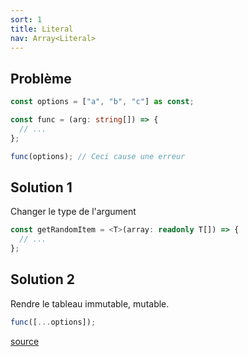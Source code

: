 ```yaml
---
sort: 1
title: Literal
nav: Array<Literal>
---
```


## Problème

```typescript
const options = ["a", "b", "c"] as const;

const func = (arg: string[]) => {
  // ...
};

func(options); // Ceci cause une erreur
```

## Solution 1

Changer le type de l'argument

```typescript
const getRandomItem = <T>(array: readonly T[]) => {
  // ...
};
```

## Solution 2

Rendre le tableau immutable, mutable.

```typescript
func([...options]);
```

[source](https://stackoverflow.com/questions/71978472/argument-of-type-readonly-is-not-assignable-to-parameter-of-type)
